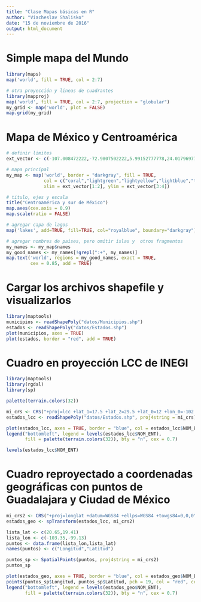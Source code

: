 ---
title: "Clase Mapas básicas en R"
author: "Viacheslav Shalisko"
date: "15 de noviembre de 2016"
output: html_document
---

# Simple mapa del Mundo

```{r fig.width=12, fig.height=10}
library(maps)
map('world', fill = TRUE, col = 2:7)

# otra proyección y lineas de cuadrantes
library(mapproj)
map('world', fill = TRUE, col = 2:7, projection = "globular")
my_grid <- map('world', plot = FALSE)
map.grid(my_grid)
```

# Mapa de México y Centroamérica

```{r fig.width=12, fig.height=10}

# definir limites
ext_vector <- c(-107.008472222,-72.9807502222,5.99152777778,24.0179697778)

# mapa principal
my_map <- map('world', border = "darkgray", fill = TRUE, 
              col = c("coral","lightgreen","lightyellow","lightblue","tan"), 
              xlim = ext_vector[1:2], ylim = ext_vector[3:4])

# titulo, ejes y escala
title("Centroamérica y sur de México")
map.axes(cex.axis = 0.9)
map.scale(ratio = FALSE)

# agregar capa de lagos
map('lakes', add=TRUE, fill=TRUE, col="royalblue", boundary="darkgray")

# agregar nombres de paises, pero omitir islas y  otros fragmentos
my_names <- my_map$names
my_good_names <- my_names[!grepl(":+", my_names)]
map.text('world', regions = my_good_names, exact = TRUE,
         cex = 0.85, add = TRUE)

```

# Cargar los archivos shapefile y visualizarlos

```{r  fig.width=12, fig.height=10}
library(maptools)
municipios <- readShapePoly("datos/Municipios.shp")
estados <- readShapePoly("datos/Estados.shp")
plot(municipios, axes = TRUE)
plot(estados, border = "red", add = TRUE)
```

# Cuadro en proyección LCC de INEGI

```{r fig.width=12, fig.height=10}
library(maptools)
library(rgdal)
library(sp)

palette(terrain.colors(32))

mi_crs <- CRS("+proj=lcc +lat_1=17.5 +lat_2=29.5 +lat_0=12 +lon_0=-102 +x_0=2500000 +y_0=0 +datum=WGS84")
estados_lcc <- readShapePoly("datos/Estados.shp", proj4string = mi_crs)

plot(estados_lcc, axes = TRUE, border = "blue", col = estados_lcc$NOM_ENT)
legend("bottomleft", legend = levels(estados_lcc$NOM_ENT), 
       fill = palette(terrain.colors(32)), bty = "n", cex = 0.7)

levels(estados_lcc$NOM_ENT)
```

# Cuadro reproyectado a coordenadas geográficas con puntos de Guadalajara y Ciudad de México

```{r fig.width=12, fig.height=10}
mi_crs2 <- CRS("+proj=longlat +datum=WGS84 +ellps=WGS84 +towgs84=0,0,0")
estados_geo <- spTransform(estados_lcc, mi_crs2)

lista_lat <- c(20.65,19.41)
lista_lon <- c(-103.35,-99.13)
puntos <- data.frame(lista_lon,lista_lat)
names(puntos) <- c("Longitud","Latitud")

puntos_sp <- SpatialPoints(puntos, proj4string = mi_crs2)
puntos_sp

plot(estados_geo, axes = TRUE, border = "blue", col = estados_geo$NOM_ENT)
points(puntos_sp$Longitud, puntos_sp$Latitud, pch = 19, col = "red", cex = 2)
legend("bottomleft", legend = levels(estados_geo$NOM_ENT), 
       fill = palette(terrain.colors(32)), bty = "n", cex = 0.7)

```